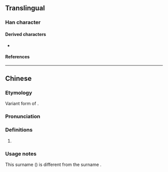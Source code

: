 {{also|塗|涂}}
{{character info}}
==Translingual==

===Han character===
{{Han char|rn=15|rad=冫|as=07|sn=9|four=|canj=IMOMD|ids=⿰冫余}}

====Derived characters====
* {{l|mul|[[𡍼]], [[𭞢]]}}

====References====
{{Han ref|kx=0132.311|hdz=10297.250|uh=51C3}}

----

==Chinese==
{{zh-forms}}
{{zh-wp|zh:凃姓}}

===Etymology===
Variant form of {{zh-l|涂}}.

===Pronunciation===
{{zh-pron
|m=tú
|m-s=
|c=
|c-t=
|g=
|h=pfs=
|j=
|md=
|mn=
|mn-t=
|w=
|x=
|mc=y
|oc=y
|cat=pn
}}

===Definitions===
{{zh-hanzi}}

# {{surname|zh}}

===Usage notes===
This surname ({{zh-l|凃}}) is different from the surname {{zh-l|涂}}.